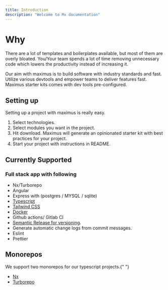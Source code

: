 ```yaml
---
title: Introduction
description: "Welcome to Mx documentation"
---
```


# Why

There are a lot of templates and boilerplates available, but most of them are overly bloated.
You/Your team spends a lot of time removing unnecessary code which lowers the productivity instead of increasing it.

Our aim with maximus is to build software with industry standards and fast. Utilize various devtools and empower teams to deliver features fast.
Maximus starter kits comes with dev tools pre-configured.

## Setting up

Setting up a project with maximus is really easy.

1. Select technologies.
2. Select modules you want in the project.
3. Hit download. Maximus will generate an opinionated starter kit with best practices for your project.
4. Start your project with instructions in README.

## Currently Supported

### Full stack app with following

- Nx/Turborepo
- Angular
- Express with (postgres / MYSQL / sqlite)
- [Typescript](https://www.typescriptlang.org/)
- [Tailwind CSS](https://tailwindcss.com/docs/installation)
- [Docker](https://www.docker.com/)
- Github actions/ Gitlab CI
- [Semantic Release for versioning](https://semantic-release.gitbook.io/semantic-release).
- Generate automatic change logs from commit messages.
- Eslint
- Prettier

## Monorepos

<Info>We support two monorepos for our typescript projects.</Info>{" "}

- [Nx](https://nx.dev/getting-started/intro)
- [Turborepo](https://turbo.build/repo/docs)
